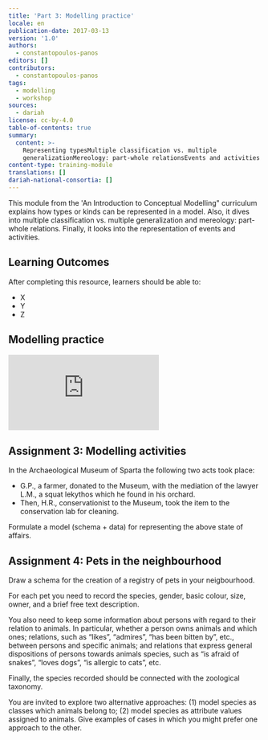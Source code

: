 ```yaml
---
title: 'Part 3: Modelling practice'
locale: en
publication-date: 2017-03-13
version: '1.0'
authors:
  - constantopoulos-panos
editors: []
contributors:
  - constantopoulos-panos
tags:
  - modelling
  - workshop
sources:
  - dariah
license: cc-by-4.0
table-of-contents: true
summary:
  content: >-
    Representing typesMultiple classification vs. multiple
    generalizationMereology: part-whole relationsEvents and activities
content-type: training-module
translations: []
dariah-national-consortia: []
---
```

This module from the 'An Introduction to Conceptual Modelling" curriculum explains how types or kinds can be represented in a model. Also, it dives into multiple classification vs. multiple generalization and mereology: part-whole relations. Finally, it looks into the representation of events and activities.

## Learning Outcomes

After completing this resource, learners should be able to:

* X
* Y
* Z

## Modelling practice

<Embed src="https://www.youtube.com/embed/zMcWT2dOTQc">

</Embed>

## Assignment 3: Modelling activities

In the Archaeological Museum of Sparta the following two acts took place:

* G.P., a farmer, donated to the Museum, with the mediation of the lawyer L.M., a squat lekythos which he found in his orchard.
* Then, H.R., conservationist to the Museum, took the item to the conservation lab for cleaning.

Formulate a model (schema + data) for representing the above state of affairs.

## Assignment 4: Pets in the neighbourhood

Draw a schema for the creation of a registry of pets in your neigbourhood.

For each pet you need to record the species, gender, basic colour, size, owner, and a brief free text description.

You also need to keep some information about persons with regard to their relation to animals. In particular, whether a person owns animals and which ones; relations, such as “likes”, “admires”, “has been bitten by”, etc., between persons and specific animals; and relations that express general dispositions of persons towards animals species, such as “is afraid of snakes”, “loves dogs”, “is allergic to cats”, etc.

Finally, the species recorded should be connected with the zoological taxonomy.

You are invited to explore two alternative approaches: (1) model species as classes which animals belong to; (2) model species as attribute values assigned to animals. Give examples of cases in which you might prefer one approach to the other.
